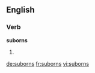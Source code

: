 ==English==

===Verb===
'''suborns'''

# {{third-person singular of|suborn}}

[[de:suborns]]
[[fr:suborns]]
[[vi:suborns]]